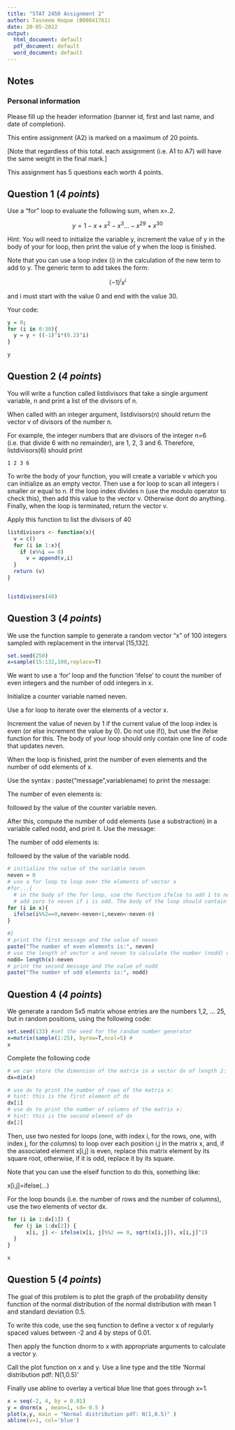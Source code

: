 ---
title: "STAT 2450 Assignment 2"
author: Tasneem Hoque (B00841761)
date: 20-05-2022
output:
  html_document: default
  pdf_document: default
  word_document: default
---

## Notes

### Personal information

Please fill up the header information (banner id, first and last name, and date of completion).

This entire assignment (A2) is marked on a maximum of 20 points.

[Note that regardless of this total. each assignment (i.e. A1 to A7) will have the same weight in the final mark.]

This assignment has 5 questions each worth 4 points.

## Question 1 (*4 points*)

Use a "for" loop to evaluate the following sum, when x=.2. 

$$y=1-x+x^2-x^3 \ldots -x^{29}+x^{30}$$

Hint: You will need to initialize the variable y, increment the value of y in the body of your for loop, then print the value of y when the loop is finished.

Note that you can use a loop index (i) in the calculation of the new term to add to y. The generic term to add takes the form:

$$(-1)^i  x^i$$

and i must start with the value 0 and end with the value 30.


Your code:

```{r}

y = 0;
for (i in 0:30){
  y = y + ((-1)^i*(0.2)^i)
}

y

```


 
## Question 2 (*4 points*)


You will write  a function called listdivisors that take a single argument variable, n and print a list of the divisors of n.
    
When called with an integer argument, listdivisors(n) should return the vector v of divisors of the number n. 

For example, the integer numbers that are divisors of the integer n=6 (i.e. that divide 6 with no remainder), are 1, 2, 3 and 6. Therefore, listdivisors(6) should print 
    
    1 2 3 6
 
To write the body of your function, you will create a variable v which you can initialize as an empty vector. Then use a for loop to scan all integers i smaller or equal to n. If the loop index divides n (use the modulo operator to check this), then add this value to the vector v. Otherwise dont do anything. Finally, when the loop is terminated, return the vector v. 

Apply this function to list the divisors of 40


```{r}

listdivisors <- function(x){
  v = c()
  for (i in 1:x){
    if (x%%i == 0)
      v = append(v,i)
  }
  return (v)
}


listdivisors(40)

```




## Question 3  (*4 points*)

We use the function sample to generate a random vector "x" of 100 integers sampled with replacement in the interval [15,132]. 

```{r}
set.seed(250) 
x=sample(15:132,100,replace=T)
```

We want to use a 'for' loop and the function 'ifelse' to count the number of even integers and the number of odd integers in x.

Initialize a counter variable named neven. 

Use a for loop to iterate over the elements of a vector x.

Increment the value of neven by 1 if the current value of the loop index is even (or else increment the value by 0). Do not use if(), but use the ifelse function for this. 
The body of your loop should only contain one line of code that updates neven.

When the loop is finished,  print the number of even elements and the number of odd elements of x.

Use the syntax : paste("message",variablename) to print the message:

The number of even elements is: 

followed by the value of the counter variable neven.

After this, compute the number of odd elements (use a substraction) in a variable called nodd, and print it. Use the message:

The number of odd elements is: 

followed by the value of the variable nodd.

```{r}
# initialize the value of the variable neven
neven = 0
# use a for loop to loop over the elements of vector x
#for...{
  # in the body of the for loop, use the function ifelse to add 1 to neven when i is even, and 
  # add zero to neven if i is odd. The body of the loop should contain a single line of code.
for (i in x){
  ifelse(i%%2==0,neven<-neven+1,neven<-neven-0)
}

#}
# print the first message and the value of neven 
paste("The number of even elements is:", neven)
# use the length of vector x and neven to calculate the number (nodd) of odd elements
nodd= length(x)-neven
# print the second message and the value of nodd
paste("The number of odd elements is:", nodd)
```



## Question 4  (*4 points*)

We generate a random 5x5 matrix whose entries are the numbers 1,2, ... 25, but in random positions, using the following code:
 
```{r}
set.seed(133) #set the seed for the random number generator
x=matrix(sample(1:25), byrow=T,ncol=5) #
x
```

Complete the following code

```{r}
# we can store the dimension of the matrix in a vector dx of length 2:
dx=dim(x)

# use dx to print the number of rows of the matrix x:
# hint: this is the first element of dx
dx[1]
# use dx to print the number of columns of the matrix x:
# hint: this is the second element of dx
dx[2]

```

Then, use two nested for loops (one, with index i, for the rows, one, with index j, for the columns) to loop over each position i,j in the matrix x, and, if the associated element x[i,j] is even, replace this matrix element by its square root, otherwise, if it is odd, replace it by its square.

Note that you can use the elseif function to do this, something like:

x[i,j]=ifelse(...)

For the loop bounds (i.e. the number of rows and the number of columns), use the two elements of vector dx.

```{r}

for (i in 1:dx[1]) {
  for (j in 1:dx[2]) {
      x[i, j] <- ifelse(x[i, j]%%2 == 0, sqrt(x[i,j]), x[i,j]^2)
  }
}

x

```


## Question 5  (*4 points*)

The goal of this problem is to plot the graph of the probability density function of the normal distribution of the normal distribution with mean 1 and standard deviation 0.5.

To write this code, use the seq function to define a vector x of regularly spaced values between -2 and 4 by steps of 0.01.

Then apply the function dnorm to x with appropriate arguments to calculate a vector y.

Call the plot function on x and y. Use a line type and the title 'Normal distribution pdf: N(1,0.5)'

Finally use abline to overlay a vertical blue line that goes through x=1.


```{r}
x = seq(-2, 4, by = 0.01)
y = dnorm(x , mean=1, sd= 0.5 )
plot(x,y, main = "Normal distribution pdf: N(1,0.5)" )
abline(v=1, col='blue')
```




